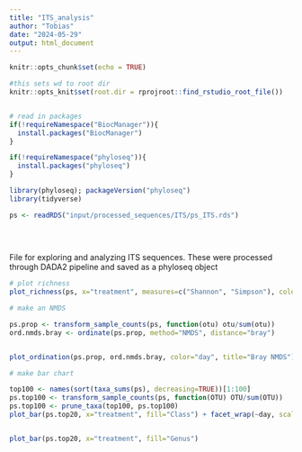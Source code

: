 ```yaml
---
title: "ITS_analysis"
author: "Tobias"
date: "2024-05-29"
output: html_document
---
```


```r
knitr::opts_chunk$set(echo = TRUE)

#this sets wd to root dir
knitr::opts_knit$set(root.dir = rprojroot::find_rstudio_root_file())


# read in packages
if(!requireNamespace("BiocManager")){
  install.packages("BiocManager")
}

if(!requireNamespace("phyloseq")){
  install.packages("phyloseq")
}

library(phyloseq); packageVersion("phyloseq")
library(tidyverse)


```


```r
ps <- readRDS("input/processed_sequences/ITS/ps_ITS.rds")
  
  
  
```



File for exploring and analyzing ITS sequences. These were processed through DADA2 pipeline and saved as a phyloseq object

```r



# plot richness
plot_richness(ps, x="treatment", measures=c("Shannon", "Simpson"), color="day")

```

```r

# make an NMDS

ps.prop <- transform_sample_counts(ps, function(otu) otu/sum(otu))
ord.nmds.bray <- ordinate(ps.prop, method="NMDS", distance="bray")


plot_ordination(ps.prop, ord.nmds.bray, color="day", title="Bray NMDS")

```

```r


# make bar chart

top100 <- names(sort(taxa_sums(ps), decreasing=TRUE))[1:100]
ps.top100 <- transform_sample_counts(ps, function(OTU) OTU/sum(OTU))
ps.top100 <- prune_taxa(top100, ps.top100)
plot_bar(ps.top20, x="treatment", fill="Class") + facet_wrap(~day, scales="free_x")


plot_bar(ps.top20, x="treatment", fill="Genus") 

```
